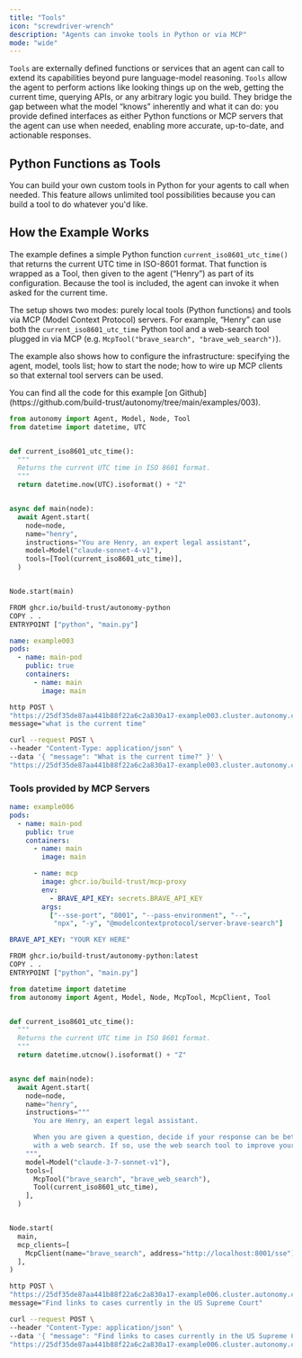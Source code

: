 ```yaml
---
title: "Tools"
icon: "screwdriver-wrench"
description: "Agents can invoke tools in Python or via MCP"
mode: "wide"
---
```


`Tools` are externally defined functions or services that an agent can call to extend its capabilities beyond pure language-model reasoning. `Tools` allow the agent to perform actions like looking things up on the web, getting the current time, querying APIs, or any arbitrary logic you build. They bridge the gap between what the model “knows” inherently and what it can do: you provide defined interfaces as either Python functions or MCP servers that the agent can use when needed, enabling more accurate, up-to-date, and actionable responses.

## Python Functions as Tools

You can build your own custom tools in Python for your agents to call when needed. This feature allows unlimited tool possibilities because you can build a tool to do whatever you'd like.

## How the Example Works

The example defines a simple Python function `current_iso8601_utc_time()` that returns the current UTC time in ISO-8601 format. That function is wrapped as a Tool, then given to the agent (“Henry”) as part of its configuration. Because the tool is included, the agent can invoke it when asked for the current time.

The setup shows two modes: purely local tools (Python functions) and tools via MCP (Model Context Protocol) servers. For example, “Henry” can use both the `current_iso8601_utc_time` Python tool and a web-search tool plugged in via MCP (e.g. `McpTool("brave_search", "brave_web_search")`).

The example also shows how to configure the infrastructure: specifying the agent, model, tools list; how to start the node; how to wire up MCP clients so that external tool servers can be used.

<Tip>
  You can find all the code for this example [on Github](https://github.com/build-trust/autonomy/tree/main/examples/003).
</Tip>

```python images/main/main.py
from autonomy import Agent, Model, Node, Tool
from datetime import datetime, UTC


def current_iso8601_utc_time():
  """
  Returns the current UTC time in ISO 8601 format.
  """
  return datetime.now(UTC).isoformat() + "Z"


async def main(node):
  await Agent.start(
    node=node,
    name="henry",
    instructions="You are Henry, an expert legal assistant",
    model=Model("claude-sonnet-4-v1"),
    tools=[Tool(current_iso8601_utc_time)],
  )


Node.start(main)
```

```bash images/main/Dockerfile
FROM ghcr.io/build-trust/autonomy-python
COPY . .
ENTRYPOINT ["python", "main.py"]
```

```yaml autonomy.yaml
name: example003
pods:
  - name: main-pod
    public: true
    containers:
      - name: main
        image: main
```

<CodeGroup>

```bash httpie
http POST \
"https://25df35de87aa441b88f22a6c2a830a17-example003.cluster.autonomy.computer/agents/henry" \
message="what is the current time"
```


```bash curl
curl --request POST \
--header "Content-Type: application/json" \
--data '{ "message": "What is the current time?" }' \
"https://25df35de87aa441b88f22a6c2a830a17-example003.cluster.autonomy.computer/agents/henry"
```

</CodeGroup>

### Tools provided by MCP Servers

```yaml autonomy.yaml
name: example006
pods:
  - name: main-pod
    public: true
    containers:
      - name: main
        image: main

      - name: mcp
        image: ghcr.io/build-trust/mcp-proxy
        env:
          - BRAVE_API_KEY: secrets.BRAVE_API_KEY
        args:
          ["--sse-port", "8001", "--pass-environment", "--",
           "npx", "-y", "@modelcontextprotocol/server-brave-search"]
```

```yaml secrets.yaml
BRAVE_API_KEY: "YOUR KEY HERE"
```

```bash images/main/Dockerfile
FROM ghcr.io/build-trust/autonomy-python:latest
COPY . .
ENTRYPOINT ["python", "main.py"]
```

```python images/main/main.py
from datetime import datetime
from autonomy import Agent, Model, Node, McpTool, McpClient, Tool


def current_iso8601_utc_time():
  """
  Returns the current UTC time in ISO 8601 format.
  """
  return datetime.utcnow().isoformat() + "Z"


async def main(node):
  await Agent.start(
    node=node,
    name="henry",
    instructions="""
      You are Henry, an expert legal assistant.

      When you are given a question, decide if your response can be better
      with a web search. If so, use the web search tool to improve your response.
    """,
    model=Model("claude-3-7-sonnet-v1"),
    tools=[
      McpTool("brave_search", "brave_web_search"),
      Tool(current_iso8601_utc_time),
    ],
  )


Node.start(
  main,
  mcp_clients=[
    McpClient(name="brave_search", address="http://localhost:8001/sse"),
  ],
)
```

<CodeGroup>

```bash httpie
http POST \
"https://25df35de87aa441b88f22a6c2a830a17-example006.cluster.autonomy.computer/agents/henry" \
message="Find links to cases currently in the US Supreme Court"
```


```bash curl
curl --request POST \
--header "Content-Type: application/json" \
--data '{ "message": "Find links to cases currently in the US Supreme Court" }' \
"https://25df35de87aa441b88f22a6c2a830a17-example006.cluster.autonomy.computer/agents/henry"
```

</CodeGroup>